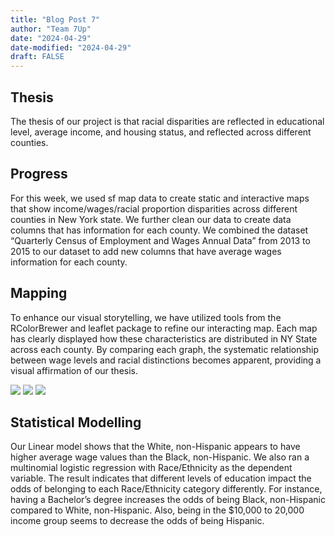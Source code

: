 ```yaml
---
title: "Blog Post 7"
author: "Team 7Up"
date: "2024-04-29"
date-modified: "2024-04-29"
draft: FALSE
---
```


## Thesis

The thesis of our project is that racial disparities are reflected in educational level, average income, and housing status, and reflected across different counties.

## Progress

For this week, we used sf map data to create static and interactive maps that show income/wages/racial proportion disparities across different counties in New York state. We further clean our data to create data columns that has information for each county. We combined the dataset “Quarterly Census of Employment and Wages Annual Data” from 2013 to 2015 to our dataset to add new columns that have average wages information for each county.

## Mapping

To enhance our visual storytelling, we have utilized tools from the RColorBrewer and leaflet package to refine our interacting map. Each map has clearly displayed how these characteristics are distributed in NY State across each county. By comparing each graph, the systematic relationship between wage levels and racial distinctions becomes apparent, providing a visual affirmation of our thesis.

![](map1.png) ![](map2.png) ![](map3.png)

## Statistical Modelling

Our Linear model shows that the White, non-Hispanic appears to have higher average wage values than the Black, non-Hispanic. We also ran a multinomial logistic regression with Race/Ethnicity as the dependent variable. The result indicates that different levels of education impact the odds of belonging to each Race/Ethnicity category differently. For instance, having a Bachelor's degree increases the odds of being Black, non-Hispanic compared to White, non-Hispanic. Also, being in the $10,000 to 20,000 income group seems to decrease the odds of being Hispanic.  